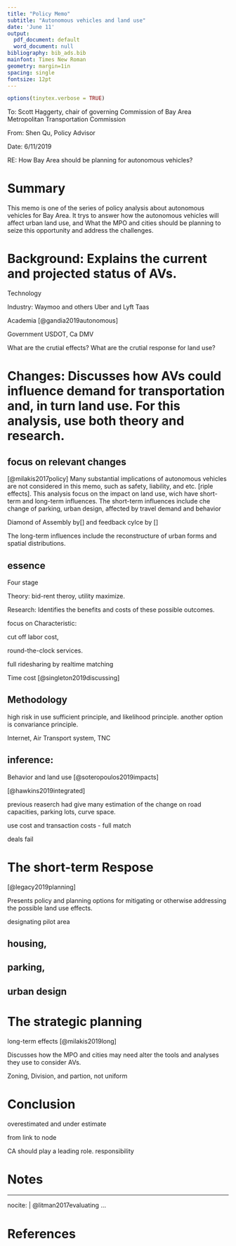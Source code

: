 ```yaml
---
title: "Policy Memo"
subtitle: "Autonomous vehicles and land use"
date: 'June 11'
output:
  pdf_document: default
  word_document: null
bibliography: bib_ads.bib
mainfont: Times New Roman
geometry: margin=1in
spacing: single
fontsize: 12pt
---
```


```r
options(tinytex.verbose = TRUE)
```

To:  Scott Haggerty, chair of governing Commission of Bay Area Metropolitan Transportation Commission

From: Shen Qu, Policy Advisor

Date: 6/11/2019 

RE: How Bay Area should be planning for autonomous vehicles? 


# Summary

This memo is one of the series of policy analysis about autonomous vehicles for Bay Area. It trys to answer how the autonomous vehicles will affect urban land use, and What the MPO and cities should be planning to seize this opportunity and address the challenges.

# Background: Explains the current and projected status of AVs.

Technology

Industry: Waymoo and others
Uber and Lyft Taas

Academia [@gandia2019autonomous]

Government USDOT, Ca DMV


What are the crutial effects? What are the crutial response for land use?

# Changes: Discusses how AVs could influence demand for transportation and, in turn land use. For this analysis, use both theory and research.



## focus on relevant changes

 [@milakis2017policy] Many substantial implications of autonomous vehicles are not considered in this memo, such as safety, liability, and etc. [riple effects]. This analysis focus on the impact on land use, wich have short-term and long-term influences. The short-term influences include che change of parking, urban design, affected by travel demand and behavior
 
Diamond of Assembly by[] and feedback cylce by []

The long-term influences include the reconstructure of urban forms and spatial distributions.

## essence

Four stage

Theory: bid-rent theroy, utility maximize.

Research: Identifies the benefits and costs of these possible outcomes.

focus on Characteristic: 

cut off labor cost, 

round-the-clock services.

full ridesharing by realtime matching

Time cost [@singleton2019discussing]


## Methodology


high risk in use sufficient principle, and likelihood principle. another option is convariance principle.

Internet, Air Transport system, TNC

## inference: 

Behavior and land use [@soteropoulos2019impacts]

[@hawkins2019integrated]

previous reaserch had give many estimation of the change on road capacities, parking lots, curve space.

use cost and transaction costs - full match

deals fail




# The short-term Respose

[@legacy2019planning]

Presents policy and planning options for mitigating or otherwise addressing the possible land use effects.

designating pilot area


## housing, 

## parking, 

## urban design


# The strategic planning

long-term effects [@milakis2019long]

Discusses how the MPO and cities may need alter the tools and analyses they use to consider AVs.

Zoning, Division, and partion, not uniform 

# Conclusion

overestimated and under estimate

from link to node

CA should play a leading role. responsibility




Notes {#notes}
==========



---
nocite: | 
  @litman2017evaluating
...


References {#references .unnumbered}
==========



